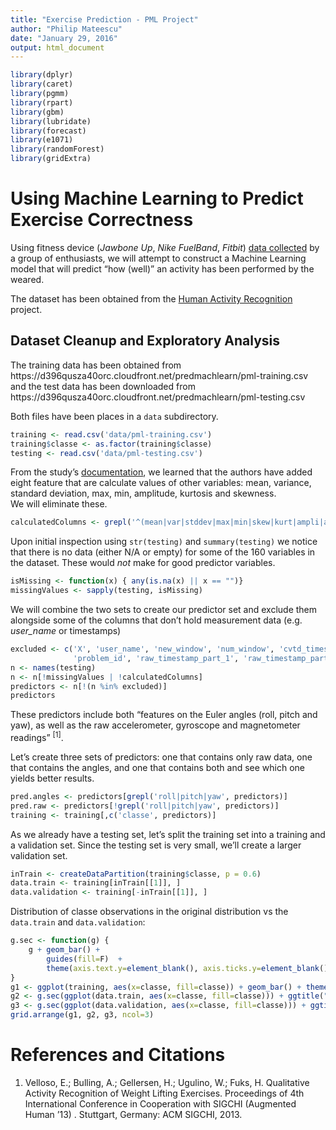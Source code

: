 ```yaml
---
title: "Exercise Prediction - PML Project"
author: "Philip Mateescu"
date: "January 29, 2016"
output: html_document
---
```

```r
library(dplyr)
library(caret)
library(pgmm)
library(rpart)
library(gbm)
library(lubridate)
library(forecast)
library(e1071)
library(randomForest)
library(gridExtra)
```

# Using Machine Learning to Predict Exercise Correctness 

Using fitness device (*Jawbone Up*, *Nike FuelBand*, *Fitbit*) 
[data collected](http://groupware.les.inf.puc-rio.br/har) by a group 
of enthusiasts, we will attempt to construct a Machine Learning
model that will predict "how (well)" an activity has been performed
by the weared.

The dataset has been obtained from the [Human Activity Recognition](http://groupware.les.inf.puc-rio.br/har) project.

## Dataset Cleanup and Exploratory Analysis

The training data has been obtained from
https://d396qusza40orc.cloudfront.net/predmachlearn/pml-training.csv
and the test data has been downloaded from
https://d396qusza40orc.cloudfront.net/predmachlearn/pml-testing.csv

Both files have been places in a `data` subdirectory.

```r
training <- read.csv('data/pml-training.csv')
training$classe <- as.factor(training$classe)
testing <- read.csv('data/pml-testing.csv')
```

From the study's [documentation](http://groupware.les.inf.puc-rio.br/public/papers/2013.Velloso.QAR-WLE.pdf), we learned that the authors have added eight feature
that are calculate values of other variables: mean, variance,
standard deviation, max, min, amplitude, kurtosis and skewness.  
We will eliminate these.

```r
calculatedColumns <- grepl('^(mean|var|stddev|max|min|skew|kurt|ampli|avg)', colnames(testing))
```

Upon initial inspection using `str(testing)` and `summary(testing)`
we notice that there is no data (either N/A or empty) for some of the 160 variables in the dataset.
These would *not* make for good predictor variables.

```r
isMissing <- function(x) { any(is.na(x) || x == "")}
missingValues <- sapply(testing, isMissing)
```

We will combine the two sets to create our predictor set and exclude them
alongside some of the columns that don't hold measurement data (e.g. 
*user_name* or timestamps)

```r
excluded <- c('X', 'user_name', 'new_window', 'num_window', 'cvtd_timestamp',
              'problem_id', 'raw_timestamp_part_1', 'raw_timestamp_part_2')
n <- names(testing)
n <- n[!missingValues | !calculatedColumns]
predictors <- n[!(n %in% excluded)]
predictors
```

These predictors include both "features on the Euler angles (roll, pitch
and yaw), as well as the raw accelerometer, gyroscope and
magnetometer readings" ^[1]^.

Let's create three sets of predictors: one that contains only raw data,
one that contains the angles, and one that contains both and see
which one yields better results.

```r
pred.angles <- predictors[grepl('roll|pitch|yaw', predictors)]
pred.raw <- predictors[!grepl('roll|pitch|yaw', predictors)]
training <- training[,c('classe', predictors)]
```


As we already have a testing set, let's split the training set
into a training and a validation set. Since the testing set 
is very small, we'll create a larger validation set.

```r
inTrain <- createDataPartition(training$classe, p = 0.6)
data.train <- training[inTrain[[1]], ]
data.validation <- training[-inTrain[[1]], ]
```
Distribution of classe observations in the original distribution vs the 
`data.train` and `data.validation`:
```r
g.sec <- function(g) {
    g + geom_bar() + 
        guides(fill=F)  + 
        theme(axis.text.y=element_blank(), axis.ticks.y=element_blank(), axis.title.y=element_blank())
}
g1 <- ggplot(training, aes(x=classe, fill=classe)) + geom_bar() + theme(legend.position='none') + ggtitle('Training (original)')
g2 <- g.sec(ggplot(data.train, aes(x=classe, fill=classe))) + ggtitle("Training")
g3 <- g.sec(ggplot(data.validation, aes(x=classe, fill=classe))) + ggtitle("Validation")
grid.arrange(g1, g2, g3, ncol=3)

```






# References and Citations


1. Velloso, E.; Bulling, A.; Gellersen, H.; Ugulino, W.; Fuks, H. Qualitative Activity Recognition of Weight Lifting Exercises. Proceedings of 4th International Conference in Cooperation with SIGCHI (Augmented Human '13) . Stuttgart, Germany: ACM SIGCHI, 2013.